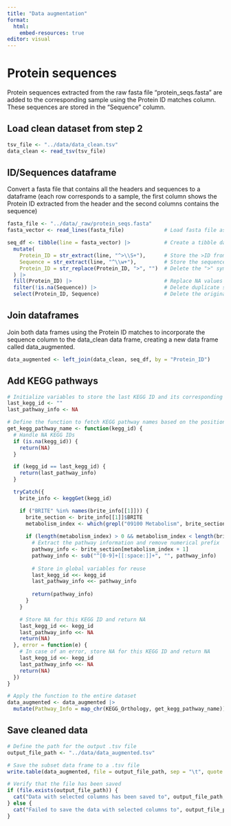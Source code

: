 ```yaml
---
title: "Data augmentation"
format:
  html:
    embed-resources: true
editor: visual
---
```


# Protein sequences

Protein sequences extracted from the raw fasta file "protein_seqs.fasta" are added to the corresponding sample using the Protein ID matches column. These sequences are stored in the "Sequence" column.

## Load clean dataset from step 2

```r
tsv_file <- "../data/data_clean.tsv"
data_clean <- read_tsv(tsv_file)
```

## ID/Sequences dataframe

Convert a fasta file that contains all the headers and sequences to a dataframe (each row corresponds to a sample, the first column shows the Protein ID extracted from the header and the second columns contains the sequence)

```r
fasta_file <- "../data/_raw/protein_seqs.fasta"
fasta_vector <- read_lines(fasta_file)             # Load fasta file as a character vector

seq_df <- tibble(line = fasta_vector) |>           # Create a tibble dataframe where each row corresponds to a line in the fasta file
  mutate(
    Protein_ID = str_extract(line, "^>\\S+"),      # Store the >ID from the header. It stores an NA value if the line corresponds to a sequence
    Sequence = str_extract(line, "^\\w+"),         # Store the sequence. It stores an NA value if the line corresponds to the header
    Protein_ID = str_replace(Protein_ID, ">", "")  # Delete the ">" symbol from the protein ID
  ) |>
  fill(Protein_ID) |>                              # Replace NA values in the Protein_ID column using the protein ID from the previous row.
  filter(!is.na(Sequence)) |>                      # Delete duplicate samples that contain NA values in the Sequence column
  select(Protein_ID, Sequence)                     # Delete the original fasta lines
```

## Join dataframes

Join both data frames using the Protein ID matches to incorporate the sequence column to the data_clean data frame, creating a new data frame called data_augmented.

```r
data_augmented <- left_join(data_clean, seq_df, by = "Protein_ID")
```

## Add KEGG pathways

```r

# Initialize variables to store the last KEGG ID and its corresponding pathway
last_kegg_id <- ""
last_pathway_info <- NA

# Define the function to fetch KEGG pathway names based on the position relative to "09100 Metabolism"
get_kegg_pathway_name <- function(kegg_id) {
  # Handle NA KEGG IDs
  if (is.na(kegg_id)) {
    return(NA)
  }

  if (kegg_id == last_kegg_id) {
    return(last_pathway_info)
  }

  tryCatch({
    brite_info <- keggGet(kegg_id)

    if ("BRITE" %in% names(brite_info[[1]])) {
      brite_section <- brite_info[[1]]$BRITE
      metabolism_index <- which(grepl("09100 Metabolism", brite_section))
      
      if (length(metabolism_index) > 0 && metabolism_index < length(brite_section)) {
        # Extract the pathway information and remove numerical prefix
        pathway_info <- brite_section[metabolism_index + 1]
        pathway_info <- sub("^[0-9]+[[:space:]]+", "", pathway_info)
        
        # Store in global variables for reuse
        last_kegg_id <<- kegg_id
        last_pathway_info <<- pathway_info
        
        return(pathway_info)
      }
    }

    # Store NA for this KEGG ID and return NA
    last_kegg_id <<- kegg_id
    last_pathway_info <<- NA
    return(NA)
  }, error = function(e) {
    # In case of an error, store NA for this KEGG ID and return NA
    last_kegg_id <<- kegg_id
    last_pathway_info <<- NA
    return(NA)
  })
}

# Apply the function to the entire dataset
data_augmented <- data_augmented |> 
  mutate(Pathway_Info = map_chr(KEGG_Orthology, get_kegg_pathway_name))

```


## Save cleaned data

```r

# Define the path for the output .tsv file
output_file_path <- "../data/data_augmented.tsv"

# Save the subset data frame to a .tsv file
write.table(data_augmented, file = output_file_path, sep = "\t", quote = FALSE, row.names = FALSE)

# Verify that the file has been saved
if (file.exists(output_file_path)) {
  cat("Data with selected columns has been saved to", output_file_path, "\n")
} else {
  cat("Failed to save the data with selected columns to", output_file_path, "\n")
}
```
